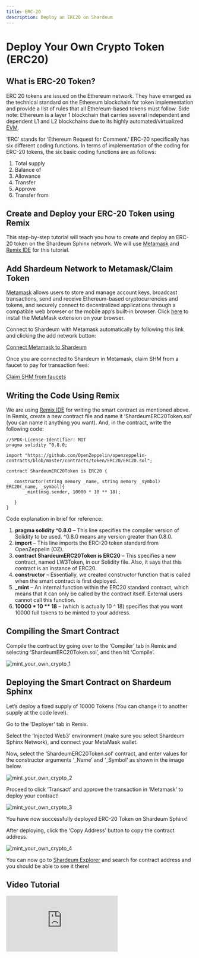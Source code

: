```yaml
---
title: ERC-20
description: Deploy an ERC20 on Shardeum
---
```


# Deploy Your Own Crypto Token (ERC20)

## What is ERC-20 Token?

ERC 20 tokens are issued on the Ethereum network. They have emerged as the technical standard on the Ethereum blockchain for token implementation and provide a list of rules that all Ethereum-based tokens must follow. Side note: Ethereum is a layer 1 blockchain that carries several independent and dependent L1 and L2 blockchains due to its highly automated/virtualized [EVM](https://shardeum.org/blog/ethereum-virtual-machine-evm-simplified/).

‘ERC’ stands for ‘Ethereum Request for Comment.’ ERC-20 specifically has six different coding functions. In terms of implementation of the coding for ERC-20 tokens, the six basic coding functions are as follows:

1. Total supply
2. Balance of
3. Allowance
4. Transfer
5. Approve
6. Transfer from

## Create and Deploy your ERC-20 Token using Remix

This step-by-step tutorial will teach you how to create and deploy an ERC-20 token on the Shardeum Sphinx network. We will use [Metamask](https://metamask.io/) and [Remix IDE](https://remix.ethereum.org/) for this tutorial.

## Add Shardeum Network to Metamask/Claim Token

[Metamask](https://metamask.io/) allows users to store and manage account keys, broadcast transactions, send and receive Ethereum-based cryptocurrencies and tokens, and securely connect to decentralized applications through a compatible web browser or the mobile app’s built-in browser. Click [here](https://metamask.io/download/) to install the MetaMask extension on your browser.

Connect to Shardeum with Metamask automatically by following this link and clicking the add network button:

[Connect Metamask to Shardeum](/docs/network/endpoints#Connect-Wallet)

Once you are connected to Shardeum in Metamask, claim SHM from a faucet to pay for transaction fees:

[Claim SHM from faucets](/docs/faucet/claim)

## Writing the Code Using Remix

We are using [Remix IDE](https://remix.ethereum.org/) for writing the smart contract as mentioned above. In Remix, create a new contract file and name it ‘ShardeumERC20Token.sol’ (you can name it anything you want). And, in the contract, write the following code:


```solidity
//SPDX-License-Identifier: MIT
pragma solidity ^0.8.0;

import "https://github.com/OpenZeppelin/openzeppelin-contracts/blob/master/contracts/token/ERC20/ERC20.sol";

contract ShardeumERC20Token is ERC20 {

   constructor(string memory _name, string memory _symbol) ERC20(_name, _symbol){
       _mint(msg.sender, 10000 * 10 ** 18);

   }
}
```


Code explanation in brief for reference:

1. **pragma solidity ^0.8.0** – This line specifies the compiler version of Solidity to be used. ^0.8.0 means any version greater than 0.8.0.
2. **import** – This line imports the ERC-20 token standard from OpenZeppelin (OZ).
3. **contract ShardeumERC20Token is ERC20** – This specifies a new contract, named LW3Token, in our Solidity file. Also, it says that this contract is an instance of ERC20.
4. **constructor** – Essentially, we created constructor function that is called when the smart contract is first deployed.
5. **_mint** – An internal function within the ERC20 standard contract, which means that it can only be called by the contract itself. External users cannot call this function.
6. __10000 * 10 ** 18__ – (which is actually 10 ^ 18) specifies that you want 10000 full tokens to be minted to your address.

## Compiling the Smart Contract

Compile the contract by going over to the ‘Compiler’ tab in Remix and selecting ‘ShardeumERC20Token.sol’, and then hit ‘Compile’.

![mint_your_own_crypto_1](/img/mint_your_own_crypto/mint_your_own_crypto_1.jpg)

## Deploying the Smart Contract on Shardeum Sphinx

Let’s deploy a fixed supply of 10000 Tokens (You can change it to another supply at the code level).

Go to the ‘Deployer’ tab in Remix.

Select the ‘Injected Web3’ environment (make sure you select Shardeum Sphinx Network), and connect your MetaMask wallet.

Now, select the ‘ShardeumERC20Token.sol’ contract, and enter values for the constructor arguments ‘_Name’ and ‘_Symbol’ as shown in the image below.

![mint_your_own_crypto_2](/img/mint_your_own_crypto/mint_your_own_crypto_2.jpg)

Proceed to click ‘Transact’ and approve the transaction in ‘Metamask’ to deploy your contract!

![mint_your_own_crypto_3](/img/mint_your_own_crypto/mint_your_own_crypto_3.jpg)

You have now successfully deployed ERC-20 Token on Shardeum Sphinx!

After deploying, click the ‘Copy Address’ button to copy the contract address.

![mint_your_own_crypto_4](/img/mint_your_own_crypto/mint_your_own_crypto_4.jpg)

You can now go to [Shardeum Explorer](https://docs.shardeum.org/network/explorer) and search for contract address and you should be able to see it there!

## Video Tutorial

<iframe id="ytplayer" type="text/html"
  class="video"
  src="https://www.youtube.com/embed/sSjzxuxCOCA"
  allowFullScreen="allowFullScreen"
  mozallowfullscreen="mozallowfullscreen"
  msallowfullscreen="msallowfullscreen"
  oallowfullscreen="oallowfullscreen"
  webkitallowfullscreen="webkitallowfullscreen"
  frameBorder="0">
  </iframe>
